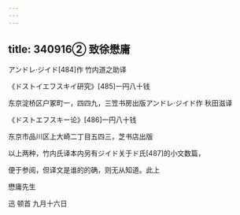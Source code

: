 ```yaml
---
---
---
```

title: 340916② 致徐懋庸
---




アンドレ·ジイド[484]作 竹内道之助译

《ドストイエフスキイ研究》[485]一円八十钱

东京淀桥区户冢町一，四四九，三笠书房出版アンドレ·ジイド作 秋田滋译

《ドストエフスキー论》[486]一円八十钱

东京市品川区上大崎二丁目五四三，芝书店出版

以上两种，竹内氏译本内另有ジイド关于ド氏[487]的小文数篇，

便于参阅，但译文是谁的的确，则无从知道。此上

懋庸先生

迅 顿首 九月十六日